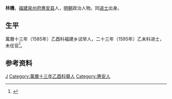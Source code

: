 '''林機'''，[[福建|福建]][[泉州府|泉州府]][[惠安县|惠安县]]人，[[明朝|明朝]]政治人物。同[[进士|进士]]出身。

==生平==
萬曆十三年（1585年）乙酉科福建乡试举人，二十三年（1595年）乙未科进士，未任官<ref>{{cite book|title=《福建省情资料库》|author=编纂委员会|publisher=福建省地方志编纂委员会|year=2001年|isbn=|location=福建}}</ref>。

==参考资料==
{{reflist}}

{{明朝人物小作品}}
{{萬曆二十三年乙未科殿試金榜}}
{{DEFAULTSORT:Lin林}}
[[Category:林姓|J]]
[[Category:萬曆十三年乙酉科舉人|Category:萬曆十三年乙酉科舉人]]
[[Category:惠安人|Category:惠安人]]